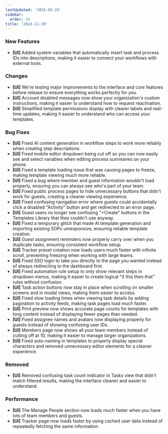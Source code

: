 ```yaml
---
lastUpdated: '2025-05-25'
sidebar:
  order: 34
title: '2024-11-30'
---
```


### New Features

- **[UI]** Added system variables that automatically insert task and process IDs into descriptions, making it easier to connect your workflows with external tools.

### Changes

- **[UI]** We're testing major improvements to the interface and core features before release to ensure everything works perfectly for you.
- **[UI]** Account disabled messages now show your organization's custom instructions, making it easier to understand how to request reactivation.
- **[UI]** Simplified template permissions display with clearer labels and real-time updates, making it easier to understand who can access your templates.

### Bug Fixes

- **[UI]** Fixed AI content generation in workflow steps to work more reliably when creating step descriptions.
- **[UI]** Fixed mobile editor dropdown being cut off so you can now easily see and select variables when editing process summaries on your phone.
- **[UI]** Fixed a template loading issue that was causing pages to freeze, making template viewing much more reliable.
- **[UI]** Fixed a bug where member and guest information wouldn't load properly, ensuring you can always see who's part of your team.
- **[UI]** Fixed public process pages to hide unnecessary buttons that didn't work for guests, creating a cleaner viewing experience.
- **[UI]** Fixed confusing navigation error where guests could accidentally click a disabled "Activity" button and get redirected to an error page.
- **[UI]** Guest users no longer see confusing "+Create" buttons in the Templates Library that they couldn't use anyway.
- **[UI]** Fixed a temporary glitch that made AI template generation and importing existing SOPs unresponsive, ensuring reliable template creation.
- **[UI]** Guest assignment reminders now properly carry over when you duplicate tasks, ensuring consistent workflow setup.
- **[UI]** Tracker preset creation now loads users much faster with infinite scroll, preventing freezing when working with large teams.
- **[UI]** Fixed SSO login to take you directly to the page you wanted instead of always redirecting to the dashboard first.
- **[UI]** Fixed automation rule setup to only show relevant steps in dropdown menus, making it easier to create logical "if this then that" rules without confusion.
- **[UI]** Task action buttons now stay in place when scrolling on smaller screens and in modal views, making them easier to access.
- **[UI]** Fixed slow loading times when viewing task details by adding pagination to activity feeds, making task pages load much faster.
- **[UI]** Print preview now shows accurate page counts for templates with long content instead of displaying fewer pages than needed.
- **[UI]** Fixed assignee names and avatars now displaying properly for guests instead of showing confusing user IDs.
- **[UI]** Members page now shows all your team members instead of cutting off at 10, making it easier to manage larger organizations.
- **[UI]** Fixed auto-naming in templates to properly display special characters and removed unnecessary editor elements for a cleaner experience.

### Removed

- **[UI]** Removed confusing task count indicator in Tasks view that didn't match filtered results, making the interface cleaner and easier to understand.

### Performance

- **[UI]** The Manage People section now loads much faster when you have lots of team members and guests.
- **[UI]** Tracker page now loads faster by using cached user data instead of repeatedly fetching the same information.